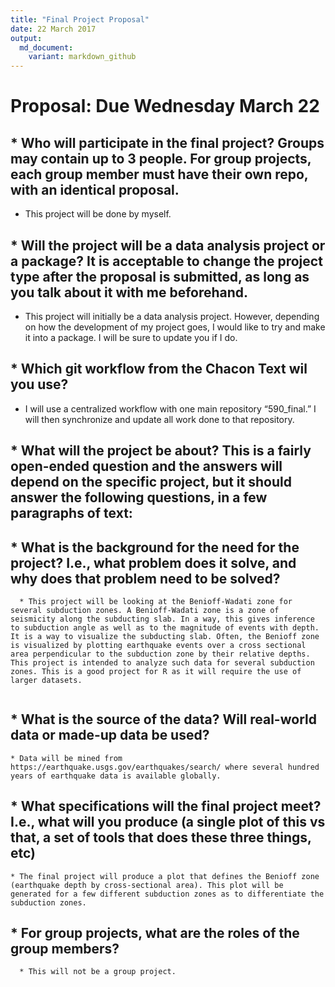 ```yaml
---
title: "Final Project Proposal"
date: 22 March 2017
output:
  md_document:
    variant: markdown_github
---
```


# Proposal: Due Wednesday March 22

## * Who will participate in the final project? Groups may contain up to 3 people. For group projects, each group member must have their own repo, with an identical proposal.
  * This project will be done by myself.

## * Will the project will be a data analysis project or a package? It is acceptable to change the project type after the proposal is submitted, as long as you talk about it with me beforehand. 
  * This project will initially be a data analysis project. However, depending on how the development of my project goes, I would like to try and make it into a package. I will be sure to update you if I do.

## * Which git workflow from the Chacon Text wil you use?
  * I will use a centralized workflow with one main repository "590_final." I will then synchronize and update all work done to that repository.
  
## * What will the project be about? This is a fairly open-ended question and the answers will depend on the specific project, but it should answer the following questions, in a few paragraphs of text:
##    * What is the background for the need for the project? I.e., what problem does it solve, and why does that problem need to be solved?
      * This project will be looking at the Benioff-Wadati zone for several subduction zones. A Benioff-Wadati zone is a zone of seismicity along the subducting slab. In a way, this gives inference to subduction angle as well as to the magnitude of events with depth. It is a way to visualize the subducting slab. Often, the Benioff zone is visualized by plotting earthquake events over a cross sectional area perpendicular to the subduction zone by their relative depths. This project is intended to analyze such data for several subduction zones. This is a good project for R as it will require the use of larger datasets.
      
##    * What is the source of the data? Will real-world data or made-up data be used? 
    * Data will be mined from https://earthquake.usgs.gov/earthquakes/search/ where several hundred years of earthquake data is available globally.
    
##    * What specifications will the final project meet? I.e., what will you produce (a single plot of this vs that, a set of tools that does these three things, etc)
    * The final project will produce a plot that defines the Benioff zone (earthquake depth by cross-sectional area). This plot will be generated for a few different subduction zones as to differentiate the subduction zones.
    
##    * For group projects, what are the roles of the group members?
      * This will not be a group project.
